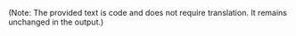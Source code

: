 
<Contributor />

(Note: The provided text is code and does not require translation. It remains unchanged in the output.)



<Giscus />
